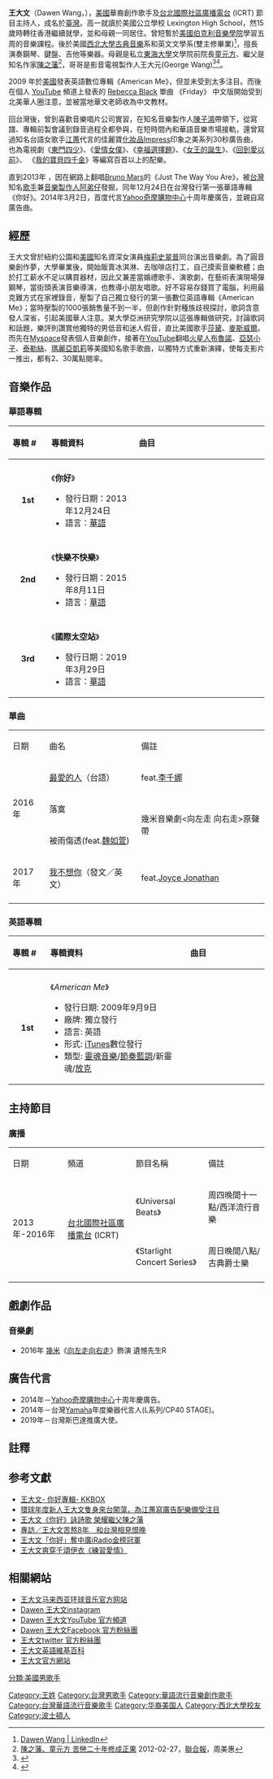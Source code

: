 {{藝人
| 姓名     = 王大文
| 類型     = 男歌手
| 圖片     =
| 出生日期 = {{birth date and age|1981|10|28}}
| 英文名   = Dawen Wang
| 國籍     = {{USA}} 
| 宗教信仰     = [[基督教|基督教]]
| 出生地點 = {{USA}}[[麻薩諸塞州|麻薩諸塞州]][[波士頓|波士頓]]
| 親屬 = 繼父：[[陳之藩|陳之藩]]、母：[[童元方|童元方]]
| 職業     = [[創作歌手|創作歌手]]、[[電台主持人|電台主持人]]
| 教育程度 = [[美國|美國]][[芝加哥|芝加哥]][[西北大學|西北大學]][[古典音樂|古典音樂]]系和[[英文|英文]]文學系(雙主修畢業)
| 語言     = [[華語|華語]]、[[英語|英語]]
| 唱片公司 = [[環球音樂_(台灣)|環球唱片]]（2013年－至今）
| 活躍年代 = 2007年至今
| 出道作品   = 《你好》
}}

'''王大文'''（Dawen Wang，{{bd|1981年|10月28日}}），[[美國|美國]]華裔創作歌手及[[台北國際社區廣播電台|台北國際社區廣播電台]] (ICRT) 節目主持人，成名於[[臺灣|臺灣]]。高一就讀於美國公立學校 Lexington High School，然15歲時轉往香港繼續就學，並和母親一同居住。曾短暫於[[美國|美國]][[伯克利音樂學院|伯克利音樂學院]]學習五周的音樂課程。後於美國[[西北大學_(伊利諾州)|西北大學]][[古典音樂|古典音樂]]系和英文文學系(雙主修畢業)<ref>[http://www.linkedin.com/in/dawenwang Dawen Wang | LinkedIn<!-- Bot generated title -->]</ref>，擅長演奏鋼琴、鍵盤、吉他等樂器。母親是私立[[東海大學_(台灣)|東海大學]]文學院前院長[[童元方|童元方]]、繼父是知名作家[[陳之藩|陳之藩]]<ref>[https://theme.udn.com/theme/story/6301/220531 陳之藩、童元方 苦戀二十年修成正果] {{Wayback|url=https://theme.udn.com/theme/story/6301/220531 |date=20170814224350 }}2012-02-27，[[聯合報|聯合報]]，周美惠</ref>，哥哥是影音電視製作人王大元(George Wang)<ref>{{Cite web |url=http://tw.music.yahoo.net/column/interviews-43-396-1.html |title=音樂大人物：越是簡單 越不簡單－王大文 |accessdate=2014-02-12 |archive-date=2014-02-22 |archive-url=https://web.archive.org/web/20140222220120/http://tw.music.yahoo.net/column/interviews-43-396-1.html |dead-url=no }}</ref><ref>{{cite news|url=http://www.libertytimes.com.tw/2014/new/jan/18/today-show24.htm|title=美國音樂種族歧視 王大文創作破藩籬|language=zh-tw|date=2014-01-18|publisher=自由時報|accessdate=2014-01-18|archive-date=2014-01-19|archive-url=https://web.archive.org/web/20140119031709/http://www.libertytimes.com.tw/2014/new/jan/18/today-show24.htm|dead-url=no}}</ref>。

2009 年於[[美國|美國]]發表英語數位專輯《American Me》，但並未受到太多注目。而後在個人 [[YouTube|YouTube]] 頻道上發表的 [[Rebecca_Black|Rebecca Black]] 單曲 《Friday》 中文版開始受到北美華人圈注意，並被當地華文老師收為中文教材。

回台灣後，曾到喜歡音樂唱片公司實習，在知名音樂製作人[[陳子鴻|陳子鴻]]帶領下，從寫譜、專輯前製會議到錄音過程全都參與，在短時間內和華語音樂市場接軌，還曾寫過知名台語女歌手[[江蕙|江蕙]]代言的佳麗寶[[化妝品|化妝品]]Impress印象之美系列30秒廣告曲，也為電視劇《[[東門四少|東門四少]]》、《[[愛情女僕|愛情女僕]]》、《[[幸福選擇題|幸福選擇題]]》、《[[女王的誕生|女王的誕生]]》、《[[回到愛以前|回到愛以前]]》、 《[[我的寶貝四千金|我的寶貝四千金]]》等編寫百首以上的配樂。

直到2013年 ，因在網路上翻唱[[Bruno_Mars|Bruno Mars]]的《Just The Way You Are》，被[[台灣|台灣]]知名[[歌手|歌手]]兼[[音樂製作人|音樂製作人]][[阿弟仔|阿弟仔]]發掘，同年12月24日在台灣發行第一張華語專輯《你好》。2014年3月2日，首度代言[[Yahoo奇摩|Yahoo奇摩]][[購物中心|購物中心]]十周年慶廣告，並親自寫廣告曲。

== 經歷 ==
王大文曾於紐約公園和[[美國|美國]]知名資深女演員[[梅莉史翠普|梅莉史翠普]]同台演出音樂劇。為了圓音樂創作夢，大學畢業後，開始販賣冰淇淋、去咖啡店打工，自己摸索音樂軟體；由於打工薪水不足以購買器材，因此又兼差當婚禮歌手、演歌劇，在藝術表演現場彈鋼琴，當街頭表演音樂導演，也教導小朋友唱歌。好不容易存錢買了電腦，利用最克難方式在家裡錄音，壓製了自己獨立發行的第一張數位英語專輯《American Me》；當時壓製的1000張銷售量不到一半，但創作針對種族歧視探討，歌詞含意發人深省，引起美國華人注意。某大學亞洲研究學院以這張專輯做研究，討論歌詞和話題，樂評則讚賞他獨特的男低音和迷人假音，直比美國歌手[[莎黛|莎黛]]、[[麥斯威爾|麥斯威爾]]。而先在[[Myspace|Myspace]]發表個人音樂創作，接著在[[YouTube|YouTube]]翻唱[[火星人布魯諾|火星人布魯諾]]、[[亞瑟小子|亞瑟小子]]、[[泰勒絲|泰勒絲]]、[[瑪麗亞凱莉|瑪麗亞凱莉]]等美國知名歌手歌曲，以獨特方式重新演繹，使每支影片一推出，都有2、30萬點閱率。

== 音樂作品 ==
=== 華語專輯 ===
{| class="wikitable"
!align="left" width="75px"| 專輯 #
!align="left" width="200px"| 專輯資料
!align="left" width="350px"| 曲目
|-
|- bgcolor="#F0F8FF"
! align="center"| '''1st'''
| align="left"| 《'''你好'''》
* 發行日期：2013年12月24日
* 語言：[[華語|華語]]
|align="left" style="font-size: 85%;"|
{{hidden|曲目|
# 慢半拍
# 你好（《[[回到愛以前|回到愛以前]]》插曲）
# 練習愛情 (feat. Kimberley　[[陳芳語|陳芳語]])
# 鞭炮
# 有什麼意義（《[[我的寶貝四千金|我的寶貝四千金]]》插曲）
# 酸雨（《[[回到愛以前|回到愛以前]]》插曲）
# 回心轉意（《[[愛情女僕|愛情女僕]]》插曲）
# 美麗（《[[回到愛以前|回到愛以前]]》片頭曲）
# 印度小夜曲
# Shoes
}}
|-
|- bgcolor="#F0F8FF"
! align="center"| '''2nd'''
| align="left"| 《'''快樂不快樂'''》
* 發行日期：2015年8月11日
* 語言：[[華語|華語]]
|align="left" style="font-size: 85%;"|
{{hidden|曲目|
# 其實你已經知道（《[[他看她的第2眼|他看她的第2眼]]》《[[少年四大名捕_(2015年電視劇)|少年四大名捕]]》片尾曲）
# 不喜歡補習班
# 雲霄飛車（《[[我的寶貝四千金|我的寶貝四千金]]》主題曲）
# 如果你愛我怎麼不說
# 亂流
# 資格不符
# 不要浪費星期六（《[[他看她的第2眼|他看她的第2眼]]》插曲）
# 寫不出來
# 我不是機器人
# 這些花要送給你
# Our Vintage Love (feat.Zee Avi[[季小薇|季小薇]])
}}
|-
|- bgcolor="#F0F8FF"
! align="center"| '''3rd'''
| align="left"| 《'''國際太空站'''》
* 發行日期：2019年3月29日
* 語言：[[華語|華語]]
|align="left" style="font-size: 85%;"|
{{hidden|曲目|
# 軌道（《[[動物系戀人啊|動物系戀人啊]]》插曲）
# 國際太空站
# 每天提早出門的你（《[[酸甜之味|酸甜之味]]》插曲）
# 麻木
# 人造意識
# 我的心裡醫生說
# 你和你的保麗龍心（《[[動物系戀人啊|動物系戀人啊]]》插曲）
# 熱可可（《[[酸甜之味|酸甜之味]]》插曲）
# 你的宇宙
# 安眠藥
}}
|}

=== 單曲 ===
{| class="wikitable"
|- bgcolor="#EEEEEE" style="font-weight:bold;"
|日期
|曲名
|備註
|-
| rowspan=3|2016年
|[https://www.youtube.com/watch?v=OjRH4vSJovE&fbclid=IwAR34oLqbO285YbSW_A5AEKKQiaPmL60S-P5VKfwxPSwlYTsmPPZQmmmSdvA/ 最愛的人]（台語）
|feat.[[李千娜|李千娜]]
|-
|落寞
| rowspan=2|幾米音樂劇<向左走 向右走>原聲帶
|-
|被雨傷透(feat.[[魏如萱|魏如萱]])
|-
| rowspan=1|2017年
|[https://www.youtube.com/watch?v=RWdxo5pxKoU/ 我不想你]（發文／英文）
|feat.[[Joyce_Jonathan|Joyce Jonathan]]
|-
|}

=== 英語專輯 ===
{| class="wikitable"
!align="left" width="75px"| 專輯 #
!align="left" width="350px"| 專輯資料
!align="left" width="200px"| 曲目
|-
|- bgcolor="#F0F8FF"
! align="center"| '''1st'''
| align="left"| 《''American Me''》
* 發行日期: 2009年9月9日
* 廠牌: 獨立發行
* 語言: 英語
* 形式: [[iTunes|iTunes]]數位發行
* 類型: [[靈魂音樂|靈魂音樂]]/[[節奏藍調|節奏藍調]]/新靈魂/[[放克|放克]]
|align="left" style="font-size: 85%;"|
{{hidden|曲目|
# Welcome
# Wake Up
# Ku Li
# Fresh Off the Boat
# Hyphenate
# The Americans
# Never Again
# Put Your Swords Down
# The Predicament
# I Hate Jay
# Lament
# Typhoon 8
# Get Enough
# Just You
# Rusted Hands
# My Cup It Overflows
}}
|}

== 主持節目 ==
=== 廣播 ===
{| class="wikitable"
|- bgcolor="#EEEEEE" style="font-weight:bold;"
|日期
|頻道
|節目名稱
|備註
|-
| rowspan=2|2013年-2016年
| rowspan=2|[[台北國際社區廣播電台|台北國際社區廣播電台]] (ICRT) 
|《Universal Beats》
|周四晚間十一點/西洋流行音樂
|-
|《Starlight Concert Series》
|周日晚間八點/古典爵士樂
|-
|}

== 戲劇作品 ==
=== 音樂劇 ===
* 2016年 [[幾米|幾米]]《[[向左走向右走|向左走向右走]]》飾演 遺憾先生R

== 廣告代言 ==
* 2014年－[[Yahoo奇摩|Yahoo奇摩]][[購物中心|購物中心]]十周年慶廣告。
* 2014年－台灣[[Yamaha|Yamaha]]年度樂器代言人(L系列/CP40 STAGE)。
* 2019年－台灣斯巴達推廣大使。

== 註釋 ==
{{reflist|1}}

== 参考文獻 ==
{{refbegin}}
* [http://www.kkbox.com/tw/tc/album/yIf3HwzJVCJx-j0F8LyA0091-index.html#album-description 王大文- 你好專輯- KKBOX] {{Wayback|url=http://www.kkbox.com/tw/tc/album/yIf3HwzJVCJx-j0F8LyA0091-index.html#album-description |date=20200928015345 }}
* [https://web.archive.org/web/20131205160507/http://www.spotlite.com.my/index.php/happening/e-news/2016-universal52 環球年度新人王大文隻身來台闖蕩，為江蕙寫廣告配樂備受注目]
* [https://web.archive.org/web/20140221230649/http://news.msn.com.tw/news3493762.aspx 王大文《你好》詠詩歌 榮耀繼父陳之藩]
* [http://www.nownews.com/n/2013/12/23/1064622 專訪／王大文苦熬8年　和台灣相見恨晚] {{Wayback|url=http://www.nownews.com/n/2013/12/23/1064622 |date=20140222212401 }}
* [http://www.bcc.com.tw/news_view.asp?nid=2282782 王大文「你好」奪中廣iRadio金榜冠軍] {{Wayback|url=http://www.bcc.com.tw/news_view.asp?nid=2282782 |date=20140302220433 }}
* [http://tw.news.yahoo.com/%E7%8E%8B%E5%A4%A7%E6%96%87%E7%88%BD%E7%A9%BF%E5%8D%83%E9%A0%8C%E4%BC%8A%E8%A1%A3-%E7%B7%B4%E7%BF%92%E6%84%9B%E6%83%85-215425489--finance.html 王大文爽穿千頌伊衣《練習愛情》] {{Wayback|url=http://tw.news.yahoo.com/%E7%8E%8B%E5%A4%A7%E6%96%87%E7%88%BD%E7%A9%BF%E5%8D%83%E9%A0%8C%E4%BC%8A%E8%A1%A3-%E7%B7%B4%E7%BF%92%E6%84%9B%E6%83%85-215425489--finance.html |date=20140306134219 }}
{{refend}}

== 相關網站 ==
* [https://web.archive.org/web/20150207084123/http://www.universalmusic.com.my/unimusic/artist_details.php?artist_id=384 王大文马来西亚环球音乐官方网站]
* [https://www.instagram.com/dawen/?hl=zh-tw Dawen 王大文instagram] 
* [https://www.youtube.com/user/dawen/featured Dawen 王大文[[YouTube|YouTube]] 官方頻道] {{Wayback|url=https://www.youtube.com/user/dawen/featured |date=20140630093917 }}
* [https://www.facebook.com/dawenmusic Dawen 王大文[[Facebook|Facebook]] 官方粉絲團] {{Wayback|url=https://www.facebook.com/dawenmusic |date=20100525192350 }}
* [http://twitter.com/dawenmusic 王大文[[twitter|twitter]] 官方粉絲團] {{Wayback|url=http://twitter.com/dawenmusic |date=20140109051839 }}
* [https://en.wikipedia.org/wiki/Dawen 王大文英語維基百科] {{Wayback|url=https://en.wikipedia.org/wiki/Dawen |date=20140525234321 }}
* [http://www.dawen.us/ 王大文官方網站] {{Wayback|url=http://www.dawen.us/ |date=20140322062103 }}
{{環球唱片(台灣)藝人}}
{{全球華語歌曲排行榜最受歡迎新人}}
{{DEFAULTSORT:王/W}}
[[Category:王姓|Category:王姓]]
[[Category:台灣男歌手|Category:台灣男歌手]]
[[分類:美國男歌手|分類:美國男歌手]]
[[Category:華語流行音樂創作歌手|Category:華語流行音樂創作歌手]]
[[Category:台灣華語流行音樂歌手|Category:台灣華語流行音樂歌手]]
[[Category:华裔美国人|Category:华裔美国人]]
[[Category:西北大學校友|Category:西北大學校友]]
[[Category:波士頓人|Category:波士頓人]]